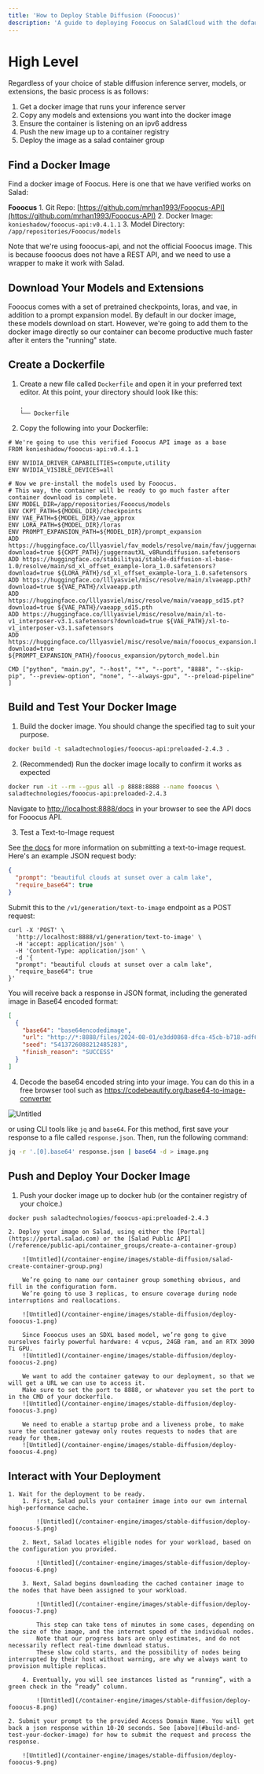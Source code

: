 ```yaml
---
title: 'How to Deploy Stable Diffusion (Fooocus)'
description: 'A guide to deploying Fooocus on SaladCloud with the default models preloaded.'
---
```


# High Level

Regardless of your choice of stable diffusion inference server, models, or extensions, the basic process is as follows:

1. Get a docker image that runs your inference server
2. Copy any models and extensions you want into the docker image
3. Ensure the container is listening on an ipv6 address
4. Push the new image up to a container registry
5. Deploy the image as a salad container group

## Find a Docker Image

Find a docker image of Foocus. Here is one that we have verified works on Salad:

**Fooocus** 1. Git Repo: [https://github.com/mrhan1993/Fooocus-API](https://github.com/mrhan1993/Fooocus-API) 2. Docker
Image: `konieshadow/fooocus-api:v0.4.1.1` 3. Model Directory: `/app/repositories/Fooocus/models`

Note that we're using fooocus-api, and not the official Fooocus image. This is because fooocus does not have a REST API,
and we need to use a wrapper to make it work with Salad.

## Download Your Models and Extensions

Fooocus comes with a set of pretrained checkpoints, loras, and vae, in addition to a prompt expansion model. By default
in our docker image, these models download on start. However, we're going to add them to the docker image directly so
our container can become productive much faster after it enters the "running" state.

## Create a Dockerfile

1. Create a new file called `Dockerfile` and open it in your preferred text editor. At this point, your directory should
   look like this:

   ```
   .
   └── Dockerfile
   ```

2. Copy the following into your Dockerfile:

```docker
# We're going to use this verified Fooocus API image as a base
FROM konieshadow/fooocus-api:v0.4.1.1

ENV NVIDIA_DRIVER_CAPABILITIES=compute,utility
ENV NVIDIA_VISIBLE_DEVICES=all

# Now we pre-install the models used by Fooocus.
# This way, the container will be ready to go much faster after container download is complete.
ENV MODEL_DIR=/app/repositories/Fooocus/models
ENV CKPT_PATH=${MODEL_DIR}/checkpoints
ENV VAE_PATH=${MODEL_DIR}/vae_approx
ENV LORA_PATH=${MODEL_DIR}/loras
ENV PROMPT_EXPANSION_PATH=${MODEL_DIR}/prompt_expansion
ADD https://huggingface.co/lllyasviel/fav_models/resolve/main/fav/juggernautXL_v8Rundiffusion.safetensors?download=true ${CKPT_PATH}/juggernautXL_v8Rundiffusion.safetensors
ADD https://huggingface.co/stabilityai/stable-diffusion-xl-base-1.0/resolve/main/sd_xl_offset_example-lora_1.0.safetensors?download=true ${LORA_PATH}/sd_xl_offset_example-lora_1.0.safetensors
ADD https://huggingface.co/lllyasviel/misc/resolve/main/xlvaeapp.pth?download=true ${VAE_PATH}/xlvaeapp.pth
ADD https://huggingface.co/lllyasviel/misc/resolve/main/vaeapp_sd15.pt?download=true ${VAE_PATH}/vaeapp_sd15.pth
ADD https://huggingface.co/lllyasviel/misc/resolve/main/xl-to-v1_interposer-v3.1.safetensors?download=true ${VAE_PATH}/xl-to-v1_interposer-v3.1.safetensors
ADD https://huggingface.co/lllyasviel/misc/resolve/main/fooocus_expansion.bin?download=true ${PROMPT_EXPANSION_PATH}/fooocus_expansion/pytorch_model.bin

CMD ["python", "main.py", "--host", "*", "--port", "8888", "--skip-pip", "--preview-option", "none", "--always-gpu", "--preload-pipeline" ]
```

## Build and Test Your Docker Image

1. Build the docker image. You should change the specified tag to suit your purpose.

```bash
docker build -t saladtechnologies/fooocus-api:preloaded-2.4.3 .
```

2. (Recommended) Run the docker image locally to confirm it works as expected

```bash
docker run -it --rm --gpus all -p 8888:8888 --name fooocus \
saladtechnologies/fooocus-api:preloaded-2.4.3
```

Navigate to [http://localhost:8888/docs](http://localhost:8888/docs) in your browser to see the API docs for Fooocus
API.

3. Test a Text-to-Image request

See [the docs](http://localhost:8888/docs#/GenerateV1/text2img_generation_v1_generation_text_to_image_post) for more
information on submitting a text-to-image request. Here's an example JSON request body:

```json
{
  "prompt": "beautiful clouds at sunset over a calm lake",
  "require_base64": true
}
```

Submit this to the `/v1/generation/text-to-image` endpoint as a POST request:

```shell
curl -X 'POST' \
  'http://localhost:8888/v1/generation/text-to-image' \
  -H 'accept: application/json' \
  -H 'Content-Type: application/json' \
  -d '{
  "prompt": "beautiful clouds at sunset over a calm lake",
  "require_base64": true
}'
```

You will receive back a response in JSON format, including the generated image in Base64 encoded format:

```json
[
  {
    "base64": "base64encodedimage",
    "url": "http://*:8888/files/2024-08-01/e3dd0868-dfca-45cb-b718-adf65c745c10-0.png",
    "seed": "5413726088212485283",
    "finish_reason": "SUCCESS"
  }
]
```

4. Decode the base64 encoded string into your image. You can do this in a free browser tool such as
   https://codebeautify.org/base64-to-image-converter

![Untitled](container-engine/guides/stable-diffusion-guide-images/sunset-base64-3.png)

or using CLI tools like `jq` and `base64`. For this method, first save your response to a file called `response.json`.
Then, run the following command:

```bash
jq -r '.[0].base64' response.json | base64 -d > image.png
```

## Push and Deploy Your Docker Image

1. Push your docker image up to docker hub (or the container registry of your choice.)

```bash
docker push saladtechnologies/fooocus-api:preloaded-2.4.3
```

    2. Deploy your image on Salad, using either the [Portal](https://portal.salad.com) or the [Salad Public API](/reference/public-api/container_groups/create-a-container-group)

        ![Untitled](/container-engine/images/stable-diffusion/salad-create-container-group.png)

        We’re going to name our container group something obvious, and fill in the configuration form.
        We’re going to use 3 replicas, to ensure coverage during node interruptions and reallocations.

        ![Untitled](/container-engine/images/stable-diffusion/deploy-fooocus-1.png)

        Since Fooocus uses an SDXL based model, we’re gong to give ourselves fairly powerful hardware: 4 vcpus, 24GB ram, and an RTX 3090 Ti GPU.
        ![Untitled](/container-engine/images/stable-diffusion/deploy-fooocus-2.png)

        We want to add the container gateway to our deployment, so that we will get a URL we can use to access it.
        Make sure to set the port to 8888, or whatever you set the port to in the CMD of your dockerfile.
        ![Untitled](/container-engine/images/stable-diffusion/deploy-fooocus-3.png)

        We need to enable a startup probe and a liveness probe, to make sure the container gateway only routes requests to nodes that are ready for them.
        ![Untitled](/container-engine/images/stable-diffusion/deploy-fooocus-4.png)

## Interact with Your Deployment

    1. Wait for the deployment to be ready.
        1. First, Salad pulls your container image into our own internal high-performance cache.

            ![Untitled](/container-engine/images/stable-diffusion/deploy-fooocus-5.png)

        2. Next, Salad locates eligible nodes for your workload, based on the configuration you provided.

            ![Untitled](/container-engine/images/stable-diffusion/deploy-fooocus-6.png)

        3. Next, Salad begins downloading the cached container image to the nodes that have been assigned to your workload.

            ![Untitled](/container-engine/images/stable-diffusion/deploy-fooocus-7.png)

            This step can take tens of minutes in some cases, depending on the size of the image, and the internet speed of the individual nodes.
            Note that our progress bars are only estimates, and do not necessarily reflect real-time download status.
            These slow cold starts, and the possibility of nodes being interrupted by their host without warning, are why we always want to provision multiple replicas.

        4. Eventually, you will see instances listed as “running”, with a green check in the “ready” column.

            ![Untitled](/container-engine/images/stable-diffusion/deploy-fooocus-8.png)

    2. Submit your prompt to the provided Access Domain Name. You will get back a json response within 10-20 seconds. See [above](#build-and-test-your-docker-image) for how to submit the request and process the response.

        ![Untitled](/container-engine/images/stable-diffusion/deploy-fooocus-9.png)
